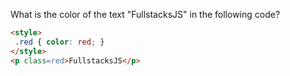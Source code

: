 What is the color of the text "FullstacksJS" in the following code?

```html
<style>
 .red { color: red; }
</style>
<p class=red>FullstacksJS</p>
```
